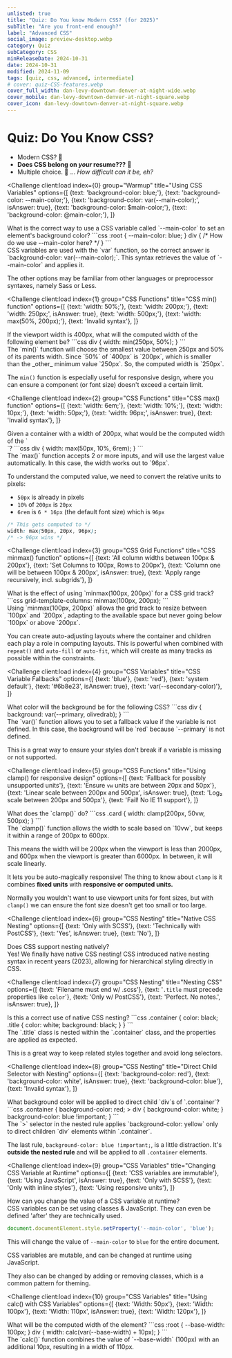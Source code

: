 ```yaml
---
unlisted: true
title: "Quiz: Do You know Modern CSS? (for 2025)"
subTitle: "Are you front-end enough?"
label: "Advanced CSS"
social_image: preview-desktop.webp
category: Quiz
subCategory: CSS
minReleaseDate: 2024-10-31
date: 2024-10-31
modified: 2024-11-09
tags: [quiz, css, advanced, intermediate]
# cover: quiz-CSS-features.webp
cover_full_width: dan-levy-downtown-denver-at-night-wide.webp
cover_mobile: dan-levy-downtown-denver-at-night-square.webp
cover_icon: dan-levy-downtown-denver-at-night-square.webp
---
```



# Quiz: Do You Know CSS?

* Modern CSS?  🤔
* **Does CSS belong on _your_ resume???** 🚀
* Multiple choice. 🤖 ... _How difficult can it be, eh?_

<QuizUI>

<Challenge
  client:load
  index={0}
  group="Warmup"
  title="Using CSS Variables"
  options={[
    {text: 'background-color: blue;'},
    {text: 'background-color: --main-color;'},
    {text: 'background-color: var(--main-color);', isAnswer: true},
    {text: 'background-color: $main-color;'},
    {text: 'background-color: @main-color;'},
  ]}
>
  <slot name="question">
  <div className="question">
    What is the correct way to use a CSS variable called `--main-color` to set an element's background color?
    ```css
    :root {
      --main-color: blue;
    }
    div {
      /* How do we use --main-color here? */
    }
    ```
  </div>
  </slot>

  <slot name="explanation">
  <div className="explanation">
CSS variables are used with the `var` function, so the correct answer is `background-color: var(--main-color);`. This syntax retrieves the value of `--main-color` and applies it.

The other options may be familiar from other languages or preprocessor syntaxes, namely Sass or Less.
  </div>
  </slot>
</Challenge>

<Challenge
  client:load
  index={1}
  group="CSS Functions"
  title="CSS min() function"
  options={[
    {text: 'width: 50%;'},
    {text: 'width: 200px;'},
    {text: 'width: 250px;', isAnswer: true},
    {text: 'width: 500px;'},
    {text: 'width: max(50%, 200px);'},
    {text: 'Invalid syntax'},
  ]}
>
  <slot name="question">
  <div className="question">
    If the viewport width is 400px, what will the computed width of the following element be?
    ```css
    div {
      width: min(250px, 50%);
    }
    ```
  </div>
  </slot>

  <slot name="explanation">
  <div className="explanation">
The `min()` function will choose the smallest value between 250px and 50% of its parents width. Since `50%` of `400px` is `200px`, which is smaller than the _other_ minimum value `250px`. So, the computed width is `250px`.

The `min()` function is especially useful for responsive design, where you can ensure a component (or font size) doesn't exceed a certain limit.
  </div>
  </slot>
</Challenge>

<Challenge
  client:load
  index={2}
  group="CSS Functions"
  title="CSS max() function"
  options={[
    {text: 'width: 6em;'},
    {text: 'width: 10%;'},
    {text: 'width: 10px;'},
    {text: 'width: 50px;'},
    {text: 'width: 96px;', isAnswer: true},
    {text: 'Invalid syntax'},
  ]}
>
  <slot name="question">
  <div className="question">
    Given a container with a width of 200px, what would be the computed width of the `<div>`?
    ```css
    div {
      width: max(50px, 10%, 6rem);
    }
    ```
  </div>
  </slot>

<slot name="explanation">
<div className="explanation">
  The `max()` function accepts 2 or more inputs, and will use the largest value automatically. In this case, the width works out to `96px`.

  To understand the computed value, we need to convert the relative units to pixels:

- `50px` is already in pixels
- `10%` of `200px` is `20px`
- `6rem` is `6 * 16px` (the default font size) which is `96px`

```css
/* This gets computed to */
width: max(50px, 20px, 96px);
/* -> 96px wins */
```

</div>
</slot>
</Challenge>

<Challenge
  client:load
  index={3}
  group="CSS Grid Functions"
  title="CSS minmax() function"
  options={[
    {text: 'All column widths between 100px & 200px'},
    {text: 'Set Columns to 100px, Rows to 200px'},
    {text: 'Column one will be between 100px & 200px', isAnswer: true},
    {text: 'Apply range recursively, incl. subgrids'},
  ]}
>
  <slot name="question">
  <div className="question">
    What is the effect of using `minmax(100px, 200px)` for a CSS grid track?
    ```css
    grid-template-columns: minmax(100px, 200px);
    ```
  </div>
  </slot>

  <slot name="explanation">
  <div className="explanation">
Using `minmax(100px, 200px)` allows the grid track to resize between `100px` and `200px`, adapting to the available space but never going below `100px` or above `200px`.

You can create auto-adjusting layouts where the container and children each play a role in computing layouts. This is powerful when combined with `repeat()` and `auto-fill` or `auto-fit`, which will create as many tracks as possible within the constraints.
  </div>
  </slot>
</Challenge>

<Challenge
  client:load
  index={4}
  group="CSS Variables"
  title="CSS Variable Fallbacks"
  options={[
    {text: 'blue'},
    {text: 'red'},
    {text: 'system default'},
    {text: '#6b8e23', isAnswer: true},
    {text: 'var(--secondary-color)'},
  ]}
>
  <slot name="question">
  <div className="question">
    What color will the background be for the following CSS?
    ```css
    div {
      background: var(--primary, olivedrab);
    }
    ```
  </div>
  </slot>

  <slot name="explanation">
  <div className="explanation">
The `var()` function allows you to set a fallback value if the variable is not defined. In this case, the background will be `red` because `--primary` is not defined.

This is a great way to ensure your styles don't break if a variable is missing or not supported.
  </div>
  </slot>
</Challenge>

<Challenge
  client:load
  index={5}
  group="CSS Functions"
  title="Using clamp() for responsive design"
  options={[
    {text: 'Fallback for possibly unsupported units'},
    {text: 'Ensure `vw` units are between 20px and 50px'},
    {text: 'Linear scale between 200px and 500px', isAnswer: true},
    {text: 'Log₂ scale between 200px and 500px'},
    {text: 'Fail! No IE 11 support'},
  ]}
>
  <slot name="question">
  <div className="question">
    What does the `clamp()` do?
    ```css
    .card {
      width: clamp(200px, 50vw, 500px);
    }
    ```
  </div>
  </slot>

  <slot name="explanation">
  <div className="explanation">
The `clamp()` function allows the width to scale based on `10vw`, but keeps it within a range of 200px to 600px.

This means the width will be 200px when the viewport is less than 2000px, and 600px when the viewport is greater than 6000px. In between, it will scale linearly.

It lets you be auto-magically responsive! The thing to know about `clamp` is it combines **fixed units** with **responsive or computed units.**

Normally you wouldn't want to use viewport units for font sizes, but with `clamp()` we can ensure the font size doesn't get too small or too large.
  </div>
  </slot>
</Challenge>

<Challenge
  client:load
  index={6}
  group="CSS Nesting"
  title="Native CSS Nesting"
  options={[
    {text: 'Only with SCSS'},
    {text: 'Technically with PostCSS'},
    {text: 'Yes', isAnswer: true},
    {text: 'No'},
  ]}
>
  <slot name="question">
  <div className="question">
    Does CSS support nesting natively?
  </div>
  </slot>

  <slot name="explanation">
  <div className="explanation">
Yes! We finally have native CSS nesting! CSS introduced native nesting syntax in recent years (2023), allowing for hierarchical styling directly in CSS.
  </div>
  </slot>
</Challenge>

<Challenge
  client:load
  index={7}
  group="CSS Nesting"
  title="Nesting CSS"
  options={[
    {text: 'Filename must end w/ .scss'},
    {text: '`.title` must precede properties like `color`'},
    {text: 'Only w/ PostCSS'},
    {text: 'Perfect. No notes.', isAnswer: true},
  ]}
>
  <slot name="question">
  <div className="question">
    Is this a correct use of native CSS nesting?
    ```css
    .container {
      color: black;
      .title {
        color: white;
        background: black;
      }
    }
    ```
  </div>
  </slot>

  <slot name="explanation">
  <div className="explanation">
The `.title` class is nested within the `.container` class, and the properties are applied as expected.

This is a great way to keep related styles together and avoid long selectors.
  </div>
  </slot>
</Challenge>

<Challenge
  client:load
  index={8}
  group="CSS Nesting"
  title="Direct Child Selector with Nesting"
  options={[
    {text: 'background-color: red'},
    {text: 'background-color: white', isAnswer: true},
    {text: 'background-color: blue'},
    {text: 'Invalid syntax'},
  ]}
>
  <slot name="question">
  <div className="question">
    What background color will be applied to direct child `div`s of `.container`?
    ```css
    .container {
      background-color: red;
      > div {
        background-color: white;
      }
      background-color: blue !important;
    }
    ```
  </div>
  </slot>

  <slot name="explanation">
  <div className="explanation">
The `>` selector in the nested rule applies `background-color: yellow` only to direct children `div` elements within `.container`.

The last rule, `background-color: blue !important;`, is a little distraction. It's **outside the nested rule** and will be applied to all `.container` elements.
  </div>
  </slot>
</Challenge>

<Challenge
  client:load
  index={9}
  group="CSS Variables"
  title="Changing CSS Variable at Runtime"
  options={[
    {text: 'CSS variables are immutable'},
    {text: 'Using JavaScript', isAnswer: true},
    {text: 'Only with SCSS'},
    {text: 'Only with inline styles'},
    {text: 'Using responsive units'},
  ]}
>
  <slot name="question">
  <div className="question">
    How can you change the value of a CSS variable at runtime?
  </div>
  </slot>

  <slot name="explanation">
  <div className="explanation">
CSS variables can be set using classes & JavaScript. They can even be defined 'after' they are technically used.

```js
document.documentElement.style.setProperty('--main-color', 'blue');
```

This will change the value of `--main-color` to `blue` for the entire document.

CSS variables are mutable, and can be changed at runtime using JavaScript.

They also can be changed by adding or removing classes, which is a common pattern for theming.

  </div>
  </slot>
</Challenge>

<Challenge
  client:load
  index={10}
  group="CSS Variables"
  title="Using calc() with CSS Variables"
  options={[
    {text: 'Width: 50px'},
    {text: 'Width: 100px'},
    {text: 'Width: 110px', isAnswer: true},
    {text: 'Width: 120px'},
  ]}
>
  <slot name="question">
  <div className="question">
    What will be the computed width of the element?
    ```css
    :root {
      --base-width: 100px;
    }
    div {
      width: calc(var(--base-width) + 10px);
    }
    ```
  </div>
  </slot>

  <slot name="explanation">
  <div className="explanation">
The `calc()` function combines the value of `--base-width` (100px) with an additional 10px, resulting in a width of 110px.
  </div>
  </slot>
</Challenge>

</QuizUI>
